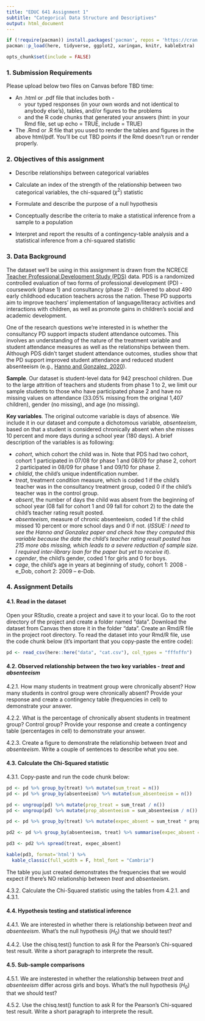 ```yaml
---
title: "EDUC 641 Assignment 1"
subtitle: "Categorical Data Structure and Descriptives"
output: html_document
---
```

```R
if (!require(pacman)) install.packages('pacman', repos = 'https://cran.rstudio.com')
pacman::p_load(here, tidyverse, ggplot2, xaringan, knitr, kableExtra)

opts_chunk$set(include = FALSE)
```

### 1. Submission Requirements

Please upload below two files on Canvas before TBD time:  

 * An .html or .pdf file that includes both - 
   + your typed responses (in your own words and not identical to anybody else's), tables, and/or figures to the problems  
   + and the R code chunks that generated your answers (hint: in your Rmd file, set up echo = TRUE, include = TRUE)  
   
 * The .Rmd or .R file that you used to render the tables and figures in the above html/pdf. You'll be cut TBD points if the Rmd doesn't run or render properly.

### 2. Objectives of this assignment

 * Describe relationships between categorical variables
 
 * Calculate an index of the strength of the relationship between two categorical variables, the chi-squared ($\chi^2$) statistic
 
 * Formulate and describe the purpose of a null hypothesis
 
 * Conceptually describe the criteria to make a statistical inference from a sample to a population
 
 * Interpret and report the results of a contingency-table analysis and a statistical inference from a chi-squared statistic

### 3. Data Background

The dataset we'll be using in this assignment is drawn from the NCRECE [Teacher Professional Development Study (PDS)](https://www.icpsr.umich.edu/web/ICPSR/studies/34848) data. PDS is a randomized controlled evaluation of two forms of professional development (PD) - coursework (phase 1) and consultancy (phase 2) - delivered to about 490 early childhood education teachers across the nation. These PD supports aim to improve teachers' implementation of language/literacy activities and interactions with children, as well as promote gains in children's social and academic development. 

One of the research questions we're interested in is whether the consultancy PD support impacts student attendance outcomes. This involves an understanding of the nature of the treatment variable and student attendance measures as well as the relationships between them. Although PDS didn't target student attendance outcomes, studies show that the PD support improved student attendance and reduced student absenteeism (e.g., [Hanno and Gonzalez, 2020](https://doi.org/10.1080/19345747.2019.1634170)). 

**Sample**. Our dataset is student-level data for 942 preschool children. Due to the large attrition of teachers and students from phase 1 to 2, we limit our sample students to those who have participated phase 2 and have no missing values on attendance (33.05% missing from the original 1,407 children), gender (no missing), and age (no missing). 

**Key variables**. The original outcome variable is days of absence. We include it in our dataset and compute a dichotomous variable, *absenteeism*, based on that a student is considered chronically absent when she misses 10 percent and more days during a school year (180 days). A brief description of the variables is as following:

 * *cohort*, which cohort the child was in. Note that PDS had two cohort, cohort 1 participated in 07/08 for phase 1 and 08/09 for phase 2, cohort 2 participated in 08/09 for phase 1 and 09/10 for phase 2.
 * *childid*, the child's unique indentification number.
 * *treat*, treatment condition measure, which is coded 1 if the child's teacher was in the consultancy treatment group, coded 0 if the child's teacher was in the control group.
 * *absent*, the number of days the child was absent from the beginning of school year (08 fall for cohort 1 and 09 fall for cohort 2) to the date the child's teacher rating result posted. 
 * *absenteeism*, measure of chronic absenteeism, coded 1 if the child missed 10 percent or more school days and 0 if not. (*ISSUE: I need to see the Hanno and Gonzalez paper and check how they computed this variable because the date the child's teacher rating result posted has 215 more obs missing, which leads to a severe reduction of sample size. I required inter-library loan for the paper but yet to receive it*).
 * *cgender*, the child's gender, coded 1 for girls and 0 for boys.
 * *cage*, the child's age in years at beginning of study, cohort 1: 2008 - e_Dob, cohort 2: 2009 – e-Dob.

### 4. Assignment Details

#### 4.1. Read in the dataset

Open your RStudio, create a project and save it to your local. Go to the root directory of the project and create a folder named "data". Download the dataset from Canvas then store it in the folder "data". Create an Rmd/R file in the project root directory. To read the dataset into your Rmd/R file, use the code chunk below (it's important that you copy-paste the entire code):

```r
pd <- read_csv(here::here("data", "cat.csv"), col_types = "fffnffn")
```

#### 4.2. Observed relationship between the two key variables - *treat* and *absenteeism*

4.2.1. How many students in treatment group were chronically absent? How many students in control group were chronically absent? Provide your response and create a contingency table (frequencies in cell) to demonstrate your answer.


4.2.2. What is the percentage of chronically absent students in treatment group? Control group? Provide your response and create a contingency table (percentages in cell) to demonstrate your answer.


4.2.3. Create a figure to demonstrate the relationship between *treat* and *absenteeism*. Write a couple of sentences to describe what you see.


#### 4.3. Calculate the Chi-Squared statistic 

4.3.1. Copy-paste and run the code chunk below:

```r
pd <- pd %>% group_by(treat) %>% mutate(sum_treat = n())
pd <- pd %>% group_by(absenteeism) %>% mutate(sum_absenteeism = n())

pd <- ungroup(pd) %>% mutate(prop_treat = sum_treat / n())
pd <- ungroup(pd) %>% mutate(prop_absenteeism = sum_absenteeism / n())

pd <- pd %>% group_by(treat) %>% mutate(expec_absent = sum_treat * prop_absenteeism)

pd2 <- pd %>% group_by(absenteeism, treat) %>% summarise(expec_absent = round(mean(expec_absent), 0))

pd3 <- pd2 %>% spread(treat, expec_absent)

kable(pd3, format='html') %>% 
  kable_classic(full_width = F, html_font = "Cambria")
```

The table you just created demonstrates the frequencies that we would expect if there's NO relationship between *treat* and *absenteeism*.

4.3.2. Calculate the Chi-Squared statistic using the tables from 4.2.1. and 4.3.1. 


#### 4.4. Hypothesis testing and statistical inference

4.4.1. We are interested in whether there is relationship between *treat* and *absenteeism*. What's the null hypothesis ($H_0$) that we should test? 


4.4.2. Use the chisq.test() function to ask R for the Pearson's Chi-squared test result. Write a short paragraph to interprete the result.


#### 4.5. Sub-sample comparisons

4.5.1. We are insterested in whether the relationship between *treat* and *absenteeism* differ across girls and boys. What's the null hypothesis ($H_0$) that we should test? 


4.5.2. Use the chisq.test() function to ask R for the Pearson's Chi-squared test result. Write a short paragraph to interprete the result.











